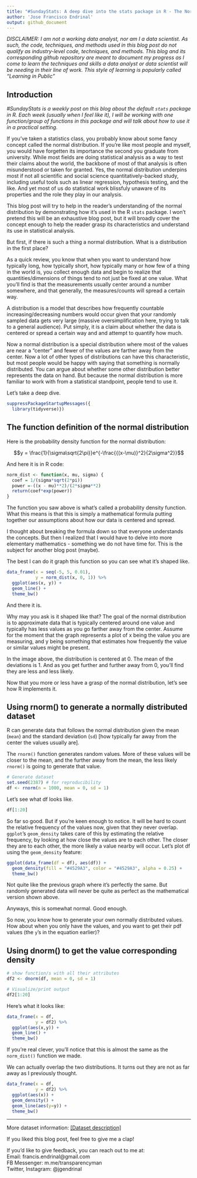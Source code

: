 ```yaml
---
title: "#SundayStats: A deep dive into the stats package in R - The Normal Distribution"
author: 'Jose Francisco Endrinal'
output: github_document
---
```


*DISCLAIMER: I am not a working data analyst, nor am I a data scientist. As such, the code, techniques, and methods used in this blog post do not qualify as industry-level code, techniques, and methods. This blog and its corresponding github repository are meant to document my progress as I come to learn the techniques and skills a data analyst or data scientist will be needing in their line of work. This style of learning is popularly called "Learning in Public"*

## Introduction

*\#SundayStats is a weekly post on this blog about the default `stats` package in R. Each week (usually when I feel like it), I will be working with one function/group of functions in this package and will talk about how to use it in a practical setting.*  

If you've taken a statistics class, you probably know about some fancy concept called the normal distribution. If you're like most people and myself, you would have forgetten its importance the second you graduate from university. While most fields are doing statistical analysis as a way to test their claims about the world, the backbone of most of that analysis is often misunderstood or taken for granted. Yes, the normal distribution underpins most if not all scientific and social science quantitatively-backed study, including useful tools such as linear regression, hypothesis testing, and the like. And yet most of us do statistical work blissfuly unaware of its properties and the role they play in our analysis.  

This blog post will try to help in the reader's understanding of the normal distribution by demonstrating how it's used in the R `stats` package. I won't pretend this will be an exhaustive blog post, but it will broadly cover the concept enough to help the reader grasp its characteristics and understand its use in statistical analysis.  

But first, if there is such a thing a normal distribution. What is a distribution in the first place?  

As a quick review, you know that when you want to understand how typically long, how typically short, how typically many or how few of a thing in the world is, you collect enough data and begin to realize that quantities/dimensions of things tend to not just be fixed at one value. What you'll find is that the measurements usually center around a number somewhere, and that generally, the measures/counts will spread a certain way.  

A distribution is a model that describes how frequently countable increasing/decreasing numbers would occur given that your randomly sampled data gets very large (massive oversimplification here, trying to talk to a general audience). Put simply, it is a claim about whether the data is centered or spread a certain way and and attempt to quantify how much.  

Now a normal distribution is a special distribution where most of the values are near a "center" and fewer of the values are farther away from the center. Now a lot of other types of distributions can have this characteristic, but most people would be happy with saying that something is normally distributed. You can argue about whether some other distribution better represents the data on hand. But because the normal distribution is more familiar to work with from a statistical standpoint, people tend to use it.   

Let's take a deep dive. 

```r
suppressPackageStartupMessages({
  library(tidyverse)})
```

## The function definition of the normal distribution

Here is the probability density function for the normal distribution:

$$y = \frac{1}{\sigma\sqrt{2\pi}}e^{-\frac{{(x-\mu)}^2}{2\sigma^2}}$$

And here it is in R code:
```r
norm_dist <- function(x, mu, sigma) {
  coef = 1/(sigma*sqrt(2*pi))
  power =-((x - mu)**2)/(2*sigma**2)
  return(coef*exp(power))
}
```

The function you saw above is what's called a probability density function. What this means is that this is simply a mathematical formula putting together our assumptions about how our data is centered and spread.  

I thought about breaking the formula down so that everyone understands the concepts. But then I realized that I would have to delve into more elementary mathematics - something we do not have time for. This is the subject for another blog post (maybe).  

The best I can do it graph this function so you can see what it's shaped like.  

```r
data_frame(x = seq(-5, 5, 0.01), 
           y = norm_dist(x, 0, 1)) %>% 
  ggplot(aes(x, y)) + 
  geom_line() + 
  theme_bw()
```

And there it is. 

Why may you ask is it shaped like that? The goal of the normal distribution is to approximate data that is typically centered around one value and typically has less values as you go farther away from the center. Assume for the moment that the graph represents a plot of x being the value you are measuring, and y being something that estimates how frequently the value or similar values might be present.

In the image above, the distribution is centered at 0. The mean of the deviations is 1. And as you get further and further away from 0, you'll find they are less and less likely.  

Now that you more or less have a grasp of the normal distribution, let's see how R implements it.  

## Using rnorm() to generate a normally distributed dataset

R can generate data that follows the normal distribution given the mean (`mean`) and the standard deviation (`sd`) [how typically far away from the center the values usually are].  

The `rnorm()` function generates random values. More of these values will be closer to the mean, and the further away from the mean, the less likely `rnorm()` is going to generate that value.  

```r
# Generate dataset
set.seed(2387) # for reproducibility
df <- rnorm(n = 1000, mean = 0, sd = 1)
```

Let's see what df looks like. 

```r
df[1:20]
```

So far so good. But if you're keen enough to notice. It will be hard to count the relative frequency of the values now, given that they never overlap. `ggplot`'s `geom_density` takes care of this by estimating the relative frequency, by looking at how close the values are to each other. The closer they are to each other, the more likely a value nearby will occur. Let's plot df using the `geom_density` feature:   

```r
ggplot(data_frame(df = df), aes(df)) + 
  geom_density(fill = "#4529A3", color = "#4529A3", alpha = 0.25) + 
  theme_bw()
```

Not quite like the previous graph where it's perfectly the same. But randomly generated data will never be quite as perfect as the mathematical version shown above. 

Anyways, this is somewhat normal. Good enough.  

So now, you know how to generate your own normally distributed values. How about when you only have the values, and you want to get their pdf values (the `y`'s in the equation earlier)? 

## Using dnorm() to get the value corresponding density

```r
# show function/s with all their attributes
df2 <- dnorm(df, mean = 0, sd = 1)
```


```r
# Visualize/print output
df2[1:20]
```

Here's what it looks like:  

```r
data_frame(x = df, 
           y = df2) %>% 
  ggplot(aes(x,y)) + 
  geom_line() + 
  theme_bw()
```

If you're real clever, you'll notice that this is almost the same as the `norm_dist()` function we made.  

We can actually overlap the two distributions. It turns out they are not as far away as I previously thought.  

```r
data_frame(x = df, 
           y = df2) %>% 
  ggplot(aes(x)) + 
  geom_density() + 
  geom_line(aes(y=y)) + 
  theme_bw()
```
 

***
More dataset information: [[Dataset description]](link to website)  

If you liked this blog post, feel free to give me a clap!  

If you'd like to give feedback, you can reach out to me at:  
Email: francis.endrinal@gmail.com  
FB Messenger: m.me/transparencyman  
Twitter, Instagram: @jgendrinal
